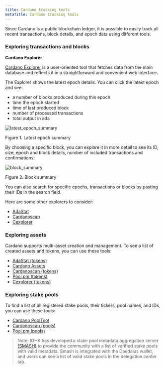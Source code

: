 ```yaml
---
title: Cardano tracking tools
metaTitle: Cardano tracking tools
---
```


Since Cardano is a public blockchain ledger, it is possible to easily track all
recent transactions, block details, and epoch data using different tools.

### Exploring transactions and blocks

**Cardano Explorer**

[Cardano Explorer](https://explorer.cardano.org/en) is a user-oriented tool that
fetches data from the main database and reflects it in a straightforward and
convenient web interface.

The Explorer shows the latest epoch details. You can click the latest epoch and
see:

- a number of blocks produced during this epoch
- time the epoch started
- time of last produced block
- number of processed transactions
- total output in ada

![latest_epoch_summary](latest_epoch_summary.png)

Figure 1. Latest epoch summary

By choosing a specific block, you can explore it in more detail to see its ID,
size, epoch and block details, number of included transactions and
confirmations:

![block_summary](block_summary.png)

Figure 2. Block summary

You can also search for specific epochs, transactions or blocks by pasting their
IDs in the search field.

Here are some other explorers to consider:

- [AdaStat](https://adastat.net/transactions)
- [Cardanoscan](https://cardanoscan.io/transactions)
- [Cexplorer](https://cexplorer.io/)

### Exploring assets

Cardano supports multi-asset creation and management. To see a list of created
assets and tokens, you can use these tools:

- [AdaStat (tokens)](https://adastat.net/tokens)
- [Cardano Assets](https://cardanoassets.com/)
- [Cardanoscan (tokens)](https://cardanoscan.io/tokens)
- [Pool.pm (tokens)](https://pool.pm/tokens)
- [Cexplorer (tokens)](https://cexplorer.io/token)

### Exploring stake pools

To find a list of all registered stake pools, their tickers, pool names, and
IDs, you can use these tools:

- [Cardano PoolTool](https://pooltool.io/)
- [Cardanoscan (pools)](https://cardanoscan.io/pools)
- [Pool.pm (pools)](https://pool.pm/search)
   
> Note: IOHK has developed a stake pool metadata aggregation server [(SMASH)](https://docs.cardano.org/operating-a-stake-pool/smash/) to provide the community with a list of verified stake pools with valid metadata. Smash is integrated with the Daedalus wallet, and users can see a list of valid stake pools in the delegation center tab.
